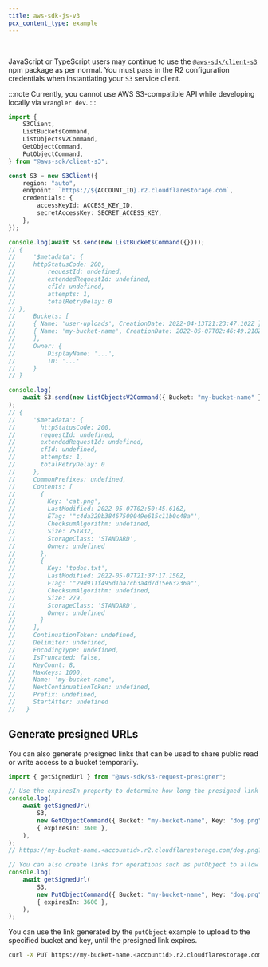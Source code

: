 ```yaml
---
title: aws-sdk-js-v3
pcx_content_type: example
---
```



<Render file="keys" />
<br />

JavaScript or TypeScript users may continue to use the [`@aws-sdk/client-s3`](https://www.npmjs.com/package/@aws-sdk/client-s3) npm package as per normal. You must pass in the R2 configuration credentials when instantiating your `S3` service client.

:::note
Currently, you cannot use AWS S3-compatible API while developing locally via `wrangler dev`.
:::

```ts
import {
	S3Client,
	ListBucketsCommand,
	ListObjectsV2Command,
	GetObjectCommand,
	PutObjectCommand,
} from "@aws-sdk/client-s3";

const S3 = new S3Client({
	region: "auto",
	endpoint: `https://${ACCOUNT_ID}.r2.cloudflarestorage.com`,
	credentials: {
		accessKeyId: ACCESS_KEY_ID,
		secretAccessKey: SECRET_ACCESS_KEY,
	},
});

console.log(await S3.send(new ListBucketsCommand({})));
// {
//     '$metadata': {
//     httpStatusCode: 200,
//         requestId: undefined,
//         extendedRequestId: undefined,
//         cfId: undefined,
//         attempts: 1,
//         totalRetryDelay: 0
// },
//     Buckets: [
//     { Name: 'user-uploads', CreationDate: 2022-04-13T21:23:47.102Z },
//     { Name: 'my-bucket-name', CreationDate: 2022-05-07T02:46:49.218Z }
//     ],
//     Owner: {
//         DisplayName: '...',
//         ID: '...'
//     }
// }

console.log(
	await S3.send(new ListObjectsV2Command({ Bucket: "my-bucket-name" })),
);
// {
//     '$metadata': {
//       httpStatusCode: 200,
//       requestId: undefined,
//       extendedRequestId: undefined,
//       cfId: undefined,
//       attempts: 1,
//       totalRetryDelay: 0
//     },
//     CommonPrefixes: undefined,
//     Contents: [
//       {
//         Key: 'cat.png',
//         LastModified: 2022-05-07T02:50:45.616Z,
//         ETag: '"c4da329b38467509049e615c11b0c48a"',
//         ChecksumAlgorithm: undefined,
//         Size: 751832,
//         StorageClass: 'STANDARD',
//         Owner: undefined
//       },
//       {
//         Key: 'todos.txt',
//         LastModified: 2022-05-07T21:37:17.150Z,
//         ETag: '"29d911f495d1ba7cb3a4d7d15e63236a"',
//         ChecksumAlgorithm: undefined,
//         Size: 279,
//         StorageClass: 'STANDARD',
//         Owner: undefined
//       }
//     ],
//     ContinuationToken: undefined,
//     Delimiter: undefined,
//     EncodingType: undefined,
//     IsTruncated: false,
//     KeyCount: 8,
//     MaxKeys: 1000,
//     Name: 'my-bucket-name',
//     NextContinuationToken: undefined,
//     Prefix: undefined,
//     StartAfter: undefined
//   }
```

## Generate presigned URLs

You can also generate presigned links that can be used to share public read or write access to a bucket temporarily.

```ts
import { getSignedUrl } from "@aws-sdk/s3-request-presigner";

// Use the expiresIn property to determine how long the presigned link is valid.
console.log(
	await getSignedUrl(
		S3,
		new GetObjectCommand({ Bucket: "my-bucket-name", Key: "dog.png" }),
		{ expiresIn: 3600 },
	),
);
// https://my-bucket-name.<accountid>.r2.cloudflarestorage.com/dog.png?X-Amz-Algorithm=AWS4-HMAC-SHA256&X-Amz-Content-Sha256=UNSIGNED-PAYLOAD&X-Amz-Credential<credential>&X-Amz-Date=<timestamp>&X-Amz-Expires=3600&X-Amz-Signature=<signature>&X-Amz-SignedHeaders=host&x-id=GetObject

// You can also create links for operations such as putObject to allow temporary write access to a specific key.
console.log(
	await getSignedUrl(
		S3,
		new PutObjectCommand({ Bucket: "my-bucket-name", Key: "dog.png" }),
		{ expiresIn: 3600 },
	),
);
```

You can use the link generated by the `putObject` example to upload to the specified bucket and key, until the presigned link expires.

```sh
curl -X PUT https://my-bucket-name.<accountid>.r2.cloudflarestorage.com/dog.png?X-Amz-Algorithm=AWS4-HMAC-SHA256&X-Amz-Content-Sha256=UNSIGNED-PAYLOAD&X-Amz-Credential<credential>&X-Amz-Date=<timestamp>&X-Amz-Expires=3600&X-Amz-Signature=<signature>&X-Amz-SignedHeaders=host&x-id=PutObject -F "data=@dog.png"
```
